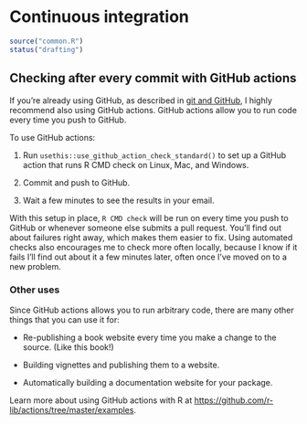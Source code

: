 # Continuous integration

```r
source("common.R")
status("drafting")
```

## Checking after every commit with GitHub actions {#gha}

If you're already using GitHub, as described in [git and GitHub](#git), I highly recommend also using GitHub actions. GitHub actions allow you to run code every time you push to GitHub.

To use GitHub actions:

1.  Run `usethis::use_github_action_check_standard()` to set up a GitHub action that runs R CMD check on Linux, Mac, and Windows. 

1.  Commit and push to GitHub.

1.  Wait a few minutes to see the results in your email.

With this setup in place, `R CMD check` will be run on every time you push to GitHub or whenever someone else submits a pull request. You'll find out about failures right away, which makes them easier to fix. Using automated checks also encourages me to check more often locally, because I know if it fails I'll find out about it a few minutes later, often once I've moved on to a new problem.

### Other uses

Since GitHub actions allows you to run arbitrary code, there are many other things that you can use it for:

* Re-publishing a book website every time you make a change to the source.
  (Like this book!)

* Building vignettes and publishing them to a website.

* Automatically building a documentation website for your package.

Learn more about using GitHub actions with R at <https://github.com/r-lib/actions/tree/master/examples>.